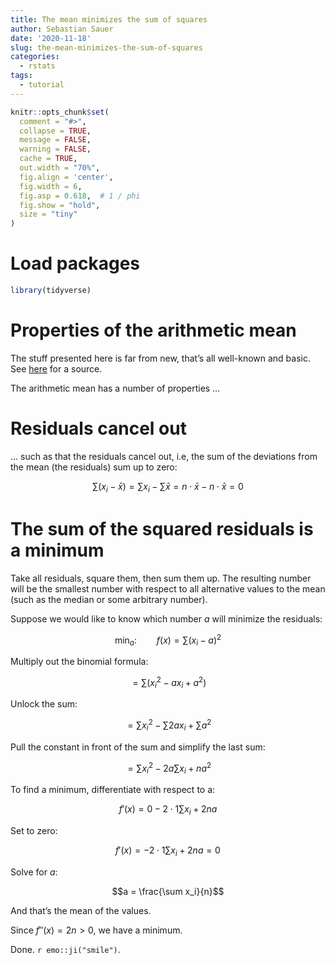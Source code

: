 ```yaml
---
title: The mean minimizes the sum of squares
author: Sebastian Sauer
date: '2020-11-18'
slug: the-mean-minimizes-the-sum-of-squares
categories:
  - rstats
tags:
  - tutorial
---
```




```r
knitr::opts_chunk$set(
  comment = "#>",
  collapse = TRUE,
  message = FALSE,
  warning = FALSE,
  cache = TRUE,
  out.width = "70%",
  fig.align = 'center',
  fig.width = 6,
  fig.asp = 0.618,  # 1 / phi
  fig.show = "hold",
  size = "tiny"
)
```



# Load packages

```r
library(tidyverse)
```


# Properties of the arithmetic mean

The stuff presented here is far from new, that's all well-known and basic. See [here](https://math.stackexchange.com/questions/2554243/understanding-the-mean-minimizes-the-mean-squared-error/2554276) for a source.

The arithmetic mean has a number of properties ...


# Residuals cancel out

... such as that the residuals cancel out, i.e, the sum of the deviations from the mean (the residuals) sum up to zero:


$$\sum (x_i - \bar{x}) = \sum x_i - \sum \bar{x} = n \cdot \bar{x} - n \cdot \bar{x} = 0$$



# The sum of the squared residuals is a minimum


Take all residuals, square them, then sum them up. The resulting number will be the smallest number with respect to all alternative values to the mean (such as the median or some arbitrary number).


Suppose we would like to know which number $a$ will minimize the residuals:


$$\text{min}_a : \qquad f(x) = \sum (x_i - a)^2$$

Multiply out the binomial formula:

$$= \sum (x_i^2 - a x_i + a^2)$$


Unlock the sum:


$$ = \sum x_i^2 - \sum 2ax_i + \sum a^2$$


Pull the constant in front of the sum and simplify the last sum:


$$= \sum x_i^2 - 2a\sum x_i + n a^2$$


To find a minimum, differentiate with respect to a:


$$f'(x)= 0 - 2\cdot1 \sum x_i + 2na$$


Set to zero:


$$f'(x) = - 2\cdot1 \sum x_i + 2na = 0$$

Solve for $a$:


$$a = \frac{\sum x_i}{n}$$

And that's the mean of the values.


Since $f''(x) = 2n > 0$, we have a minimum.

Done. `r emo::ji("smile")`. 






